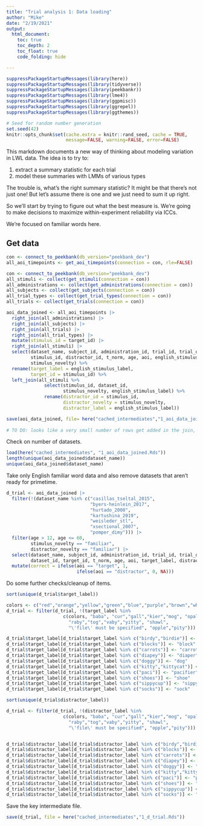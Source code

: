 ```yaml
---
title: "Trial analysis 1: Data loading"
author: "Mike"
date: "2/19/2021"
output: 
  html_document:
    toc: true
    toc_depth: 2
    toc_float: true
    code_folding: hide

---
```


```r
suppressPackageStartupMessages(library(here))
suppressPackageStartupMessages(library(tidyverse))
suppressPackageStartupMessages(library(peekbankr))
suppressPackageStartupMessages(library(lme4))
suppressPackageStartupMessages(library(ggpmisc))
suppressPackageStartupMessages(library(ggrepel))
suppressPackageStartupMessages(library(ggthemes))

# Seed for random number generation
set.seed(42)
knitr::opts_chunk$set(cache.extra = knitr::rand_seed, cache = TRUE, 
                      message=FALSE, warning=FALSE, error=FALSE)

```


This markdown documents a new way of thinking about modeling variation in LWL data. The idea is to try to:

1. extract a summary statistic for each trial
2. model these summaries with LMMs of various types

The trouble is, what's the right summary statistic? It might be that there's not just one! But let's assume there is one and we just need to sum it up right. 

So we'll start by trying to figure out what the best measure is. We're going to make decisions to maximize within-experiment reliability via ICCs.

We're focused on familiar words here. 

## Get data

```r
con <- connect_to_peekbank(db_version="peekbank_dev")
all_aoi_timepoints <- get_aoi_timepoints(connection = con, rle=FALSE)

con <- connect_to_peekbank(db_version="peekbank_dev")
all_stimuli <- collect(get_stimuli(connection = con))
all_administrations <- collect(get_administrations(connection = con))
all_subjects <- collect(get_subjects(connection = con))
all_trial_types <- collect(get_trial_types(connection = con))
all_trials <- collect(get_trials(connection = con))

aoi_data_joined <- all_aoi_timepoints |>
  right_join(all_administrations) |>
  right_join(all_subjects) |>
  right_join(all_trials) |>
  right_join(all_trial_types) |>
  mutate(stimulus_id = target_id) |>
  right_join(all_stimuli) |>
  select(dataset_name, subject_id, administration_id, trial_id, trial_order, dataset_id, 
         stimulus_id, distractor_id, t_norm, age, aoi, english_stimulus_label, 
         stimulus_novelty) %>%
  rename(target_label = english_stimulus_label, 
         target_id = stimulus_id) %>%
  left_join(all_stimuli %>%
              select(stimulus_id, dataset_id, 
                     stimulus_novelty, english_stimulus_label) %>%
              rename(distractor_id = stimulus_id, 
                     distractor_novelty = stimulus_novelty,
                     distractor_label = english_stimulus_label))

save(aoi_data_joined, file= here("cached_intermediates","1_aoi_data_joined.Rds"))
  
# TO DO: looks like a very small number of rows get added in the join, probably a sign of an issue/ ambiguity somewhere.
```
Check on number of datasets. 

```r
load(here("cached_intermediates", "1_aoi_data_joined.Rds"))
length(unique(aoi_data_joined$dataset_name))
unique(aoi_data_joined$dataset_name)
```


Take only English familiar word data and also remove datasets that aren't ready for primetime.

```r
d_trial <- aoi_data_joined |>
  filter(!(dataset_name %in% c("casillas_tseltal_2015", 
                               "byers-heinlein_2017", 
                               "hurtado_2008", 
                               "kartushina_2019",
                               "weisleder_stl",
                               "xsectional_2007",
                               "pomper_dimy"))) |>
  filter(age > 12, age <= 60, 
         stimulus_novelty == "familiar",
         distractor_novelty == "familiar") |> 
  select(dataset_name, subject_id, administration_id, trial_id, trial_order,
         dataset_id, target_id, t_norm, age, aoi, target_label, distractor_label) |>
  mutate(correct = ifelse(aoi == "target", 1, 
                          ifelse(aoi == "distractor", 0, NA)))
```

Do some further checks/cleanup of items. 

```r
sort(unique(d_trial$target_label))
```


```r
colors <- c("red","orange","yellow","green","blue","purple","brown","white","black","pink")
d_trial <- filter(d_trial, !(target_label %in% 
                     c(colors, "baba", "cur","gall","kier","mog", "opal",
                       "raby","tog","vaby","yitty", "shawl",
                       "\'file\' must be specified", "opple","pity")))

d_trial$target_label[d_trial$target_label %in% c("birdy","birdie")] <- "bird"
d_trial$target_label[d_trial$target_label %in% c("blocks")] <- "block"
d_trial$target_label[d_trial$target_label %in% c("carrots")] <- "carrot"
d_trial$target_label[d_trial$target_label %in% c("diapey")] <- "diaper"
d_trial$target_label[d_trial$target_label %in% c("doggy")] <- "dog"
d_trial$target_label[d_trial$target_label %in% c("kitty","kittycat")] <- "cat"
d_trial$target_label[d_trial$target_label %in% c("paci")] <- "pacifier"
d_trial$target_label[d_trial$target_label %in% c("shoes")] <- "shoe"
d_trial$target_label[d_trial$target_label %in% c("sippycup")] <- "sippy"
d_trial$target_label[d_trial$target_label %in% c("socks")] <- "sock"
```


```r
sort(unique(d_trial$distractor_label))

```


```r
d_trial <- filter(d_trial, !(distractor_label %in% 
                     c(colors, "baba", "cur","gall","kier","mog", "opal",
                       "raby","tog","vaby","yitty", "shawl",
                       "\'file\' must be specified", "opple","pity")))


d_trial$distractor_label[d_trial$distractor_label %in% c("birdy","birdie")] <- "bird"
d_trial$distractor_label[d_trial$distractor_label %in% c("blocks")] <- "block"
d_trial$distractor_label[d_trial$distractor_label %in% c("carrots")] <- "carrot"
d_trial$distractor_label[d_trial$distractor_label %in% c("diapey")] <- "diaper"
d_trial$distractor_label[d_trial$distractor_label %in% c("doggy")] <- "dog"
d_trial$distractor_label[d_trial$distractor_label %in% c("kitty","kittycat")] <- "cat"
d_trial$distractor_label[d_trial$distractor_label %in% c("paci")] <- "pacifier"
d_trial$distractor_label[d_trial$distractor_label %in% c("shoes")] <- "shoe"
d_trial$distractor_label[d_trial$distractor_label %in% c("sippycup")] <- "sippy"
d_trial$distractor_label[d_trial$distractor_label %in% c("socks")] <- "sock"
```

Save the key intermediate file. 

```r
save(d_trial, file = here("cached_intermediates","1_d_trial.Rds"))
```

